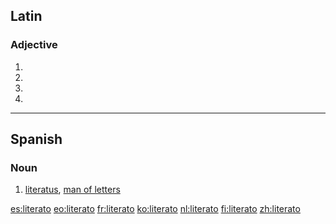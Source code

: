 ==Latin==

===Adjective===
{{la-adj-form|literātō}}

# {{inflection of|literātus||dat|m|s|lang=la}}
# {{inflection of|literātus||dat|n|s|lang=la}}
# {{inflection of|literātus||abl|m|s|lang=la}}
# {{inflection of|literātus||abl|n|s|lang=la}}


----

==Spanish==

===Noun===
{{es-noun|m|f=literata}}

# [[literatus]], [[man of letters]]

[[es:literato]]
[[eo:literato]]
[[fr:literato]]
[[ko:literato]]
[[nl:literato]]
[[fi:literato]]
[[zh:literato]]